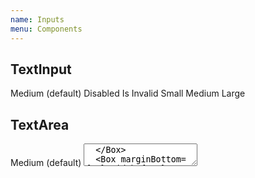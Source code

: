 ```yaml
---
name: Inputs
menu: Components
---
```




## TextInput

<Playground>
  <Box marginBottom={24} width={360}>
    <Label size="medium">Medium (default)</Label>
    <TextInput placeholder="With placeholder" />
  </Box>
  <Box marginBottom={24} width={360}>
    <Label size="medium">Disabled</Label>
    <TextInput value="This is disabled" isDisabled />
  </Box>
  <Box marginBottom={24} width={360}>
    <Label size="medium">Is Invalid</Label>
    <TextInput isInvalid />
  </Box>
  <Box marginBottom={24}>
    <Label size="small">Small</Label>
    <TextInput size="small" />
  </Box>
  <Box marginBottom={24}>
    <Label size="medium">Medium</Label>
    <TextInput size="medium" />
  </Box>
  <Box marginBottom={24}>
    <Label size="large">Large</Label>
    <TextInput size="large" />
  </Box>
</Playground>

## TextArea

<Playground>
  <Box marginBottom={24} width={360}>
    <Label size="medium">Medium (default)</Label>
    <TextArea placeholder="With placeholder" />
  </Box>
  <Box marginBottom={24} width={360}>
    <Label size="medium">Disabled</Label>
    <TextArea value="This is disabled" isDisabled />
  </Box>
  <Box marginBottom={24} width={360}>
    <Label size="medium">Is Invalid</Label>
    <TextArea isInvalid />
  </Box>
  <Box marginBottom={24}>
    <Label size="small">Small</Label>
    <TextArea size="small" />
  </Box>
  <Box marginBottom={24}>
    <Label size="medium">Medium</Label>
    <TextArea size="medium" />
  </Box>
  <Box marginBottom={24}>
    <Label size="large">Large</Label>
    <TextArea size="large" />
  </Box>
</Playground>

## IconTextInput

<Playground>
  <Box marginBottom={24}>
    <State initial={{ value: '' }}>
      {({ state, setState }) => (
        <IconTextInput
          leftIcon={
            <View>
              <Icon name="menu" size={24} />
            </View>
          }
          rightIcon={
            <View>
              <Icon name="menu" size={24} />
            </View>
          }
          onChangeText={text => setState({ value: text })}
          value={state.value}
        />
      )}
    </State>
  </Box>
</Playground>

## ClearableTextInput

<Playground>
  <Box marginBottom={24}>
    <State initial={{ value: '' }}>
      {({ state, setState }) => (
        <ClearableTextInput
          onChangeText={text => setState({ value: text })}
          value={state.value}
          onClear={() => {
            console.log('Cleared!');
          }}
          placeholder="Clearable text input"
        />
      )}
    </State>
  </Box>
</Playground>

## SearchTextInput

<Playground>
  <Box marginBottom={24}>
    <State initial={{ value: '' }}>
      {({ state, setState }) => (
        <SearchTextInput
          onChangeText={text => setState({ value: text })}
          value={state.value}
          onClear={() => {
            console.log('Cleared!');
          }}
          placeholder="Text input with search icon"
        />
      )}
    </State>
  </Box>
</Playground>

## CopyTextInput

<Playground>
  <Box marginBottom={24}>
    <State initial={{ value: '' }}>
      {({ state, setState }) => (
        <CopyTextInput
          onChangeText={text => setState({ value: text })}
          value={state.value}
          onCopy={text => {
            console.log('Copied', text);
          }}
          placeholder="Text input wiht copy"
        />
      )}
    </State>
  </Box>
</Playground>

## PhoneNumberInput

### Usage

<Playground>
  <State initial={{ countryCode: 'US', phoneNumber: '' }}>
    {({ state, setState }) => (
      <PhoneNumberInput
        header={
          <Spacing marginVertical={3} paddingHorizontal={2}>
            <Heading size="xxxlarge">Select your country</Heading>
          </Spacing>
        }
        onChangeCountryCode={countryCode => setState({ countryCode })}
        onChangePhoneNumber={phoneNumber => setState({ phoneNumber })}
        phoneNumber={state.phoneNumber}
        countryCode={state.countryCode}
        placeholder="Enter your phone number"
      />
    )}
  </State>
</Playground>

### Props

<PropsTable of={PhoneNumberInput} />
